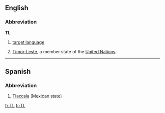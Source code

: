==English==

===Abbreviation===
'''TL'''

# {{linguistics}} [[target language]]
#[[Timor-Leste]], a member state of the [[United Nations]].
----

==Spanish==
===Abbreviation===
#[[Tlaxcala]] (Mexican state)

[[fr:TL]]
[[tr:TL]]